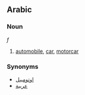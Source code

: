 ==Arabic==
===Noun===
{{ARchar|سيّارةٌ}} {{IPAchar|(sayyáːra)}} ''f''

#[[automobile]], [[car]], [[motorcar]]

===Synonyms===
*[[اوتومبيل]] {{IPAchar|(’uʈumbíl)}}
*[[عربية]] {{IPAchar|(ʕarabíyya)}}